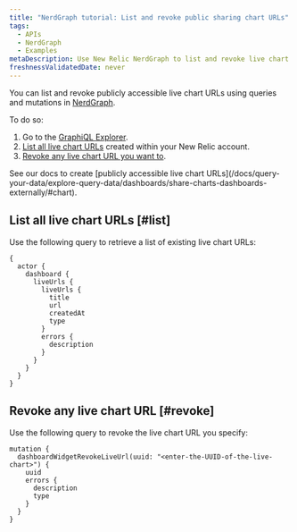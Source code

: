 ```yaml
---
title: "NerdGraph tutorial: List and revoke public sharing chart URLs"
tags:
  - APIs
  - NerdGraph
  - Examples
metaDescription: Use New Relic NerdGraph to list and revoke live chart URLs
freshnessValidatedDate: never
---
```


You can list and revoke publicly accessible live chart URLs using queries and mutations in [NerdGraph](/docs/apis/nerdgraph/get-started/introduction-new-relic-nerdgraph).

To do so:

1. Go to the [GraphiQL Explorer](https://api.newrelic.com/graphiql).
2. [List all live chart URLs](#list) created within your New Relic account.
3. [Revoke any live chart URL you want to](#revoke).

<Callout variant="tip">
  See our docs to create [publicly accessible live chart URLs](/docs/query-your-data/explore-query-data/dashboards/share-charts-dashboards-externally/#chart).
</Callout>

## List all live chart URLs [#list]

Use the following query to retrieve a list of existing live chart URLs:

```
{
  actor {
    dashboard {
      liveUrls {
        liveUrls {
          title
          url
          createdAt
          type
        }
        errors {
          description
        }
      }
    }
  }
}
```

## Revoke any live chart URL [#revoke]

Use the following query to revoke the live chart URL you specify:

```
mutation {
  dashboardWidgetRevokeLiveUrl(uuid: "<enter-the-UUID-of-the-live-chart>") {
    uuid
    errors {
      description
      type
    }
  }
}
```
